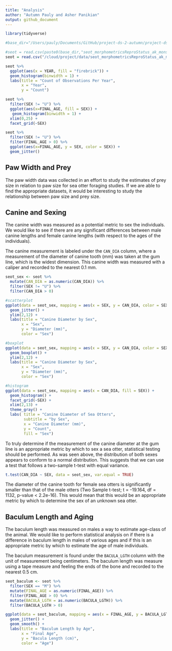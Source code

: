 ```yaml
---
title: "Analysis"
author: "Autumn Pauly and Asher Panikian"
output: github_document
---
```


```r
library(tidyverse)
```

```r
#base_dir="/Users/pauly/Documents/GitHub/project-ds-2-autumn/project-ds-2-autumn/data/"

#seot = read.csv(paste0(base_dir,"seot_morphometricsReproStatus_ak_monson.csv"),h=T)
seot = read.csv("/cloud/project/data/seot_morphometricsReproStatus_ak_monson.csv", h = T)
```

```r
seot %>% 
  ggplot(aes(x = YEAR, fill = "firebrick")) +
  geom_histogram(binwidth = 1) + 
  labs(title = "Count of Observations Per Year",
       x = "Year", 
       y = "Count")
```

```r
seot %>% 
  filter(SEX != "U") %>% 
  ggplot(aes(x=FINAL_AGE, fill = SEX)) + 
   geom_histogram(binwidth = 1) + 
  xlim(0,25) + 
  facet_grid(~SEX)

seot %>% 
  filter(SEX != "U") %>% 
  filter(FINAL_AGE > 0) %>% 
  ggplot(aes(x=FINAL_AGE, y = SEX, color = SEX)) + 
  geom_jitter()
```

## Paw Width and Prey
The paw width data was collected in an effort to study the estimates of prey size in relation to paw size for sea otter foraging studies. If we are able to find the appropriate datasets, it would be interesting to study the relationship between paw size and prey size.

## Canine and Sexing
The canine width was measured as a potential metric to sex the individuals. We would like to see if there are any significant differences between male canine lengths and female canine lengths (with respect to the ages of the individuals).

The canine measurement is labeled under the `CAN_DIA` column, where a measurement of the diameter of canine tooth (mm) was taken at the gum line, which is the widest dimension. This canine width was measured with a caliper and recorded to the nearest 0.1 mm. 

```r
seot_sex <- seot %>% 
  mutate(CAN_DIA = as.numeric(CAN_DIA)) %>% 
  filter(SEX != "U") %>% 
  filter(CAN_DIA > 0)

#scatterplot
ggplot(data = seot_sex, mapping = aes(x = SEX, y = CAN_DIA, color = SEX)) + 
  geom_jitter() + 
  ylim(2,12) + 
  labs(title = "Canine Diameter by Sex",
       x = "Sex",
       y = "Diameter (mm)", 
       color = "Sex")

#boxplot
ggplot(data = seot_sex, mapping = aes(x = SEX, y = CAN_DIA, color = SEX)) + 
  geom_boxplot() + 
  ylim(2,12) + 
  labs(title = "Canine Diameter by Sex",
       x = "Sex",
       y = "Diameter (mm)", 
       color = "Sex")
```

```r
#histogram
ggplot(data = seot_sex, mapping = aes(x = CAN_DIA, fill = SEX)) +
  geom_histogram() + 
  facet_grid(~SEX) + 
  xlim(2,13) + 
  theme_gray() + 
  labs( title = "Canine Diameter of Sea Otters", 
        subtitle = "by Sex", 
        x = "Canine Diameter (mm)", 
        y = "Count", 
        fill = "Sex")
```

To truly determine if the measurement of the canine diameter at the gum line is an appropriate metric by which to sex a sea otter, statistical testing should be performed. As was seen above, the distribution of both sexes appears to conform to a normal distribution. This suggests that we can use a test that follows a two-sample t-test with equal variance. 

```r
t.test(CAN_DIA ~ SEX, data = seot_sex, var.equal = TRUE)
```

The diameter of the canine tooth for female sea otters is significantly smaller than that of the male otters (Two Sample t-test; t = -19.164, df = 1132, p-value < 2.2e-16). This would mean that this would be an appropriate metric by which to determine the sex of an unknown sea otter. 

## Baculum Length and Aging

The baculum length was measured on males a way to estimate age-class of the animal. We would like to perform statistical analysis on if there is a difference in baculum length in males of various ages and if this is an appropriate metric by which to estimate the age of male individuals.

The baculum measurement is found under the `BACULA_LGTH` column with the unit of measurement being centimeters. The baculum length was measure using a tape measure and feeling the ends of the bone and recorded to the nearest 0.5 cm.

```r
seot_baculum <- seot %>% 
  filter(SEX == "M") %>% 
  mutate(FINAL_AGE = as.numeric(FINAL_AGE)) %>% 
  filter(FINAL_AGE > 0) %>% 
  mutate(BACULA_LGTH = as.numeric(BACULA_LGTH)) %>% 
  filter(BACULA_LGTH > 0)

ggplot(data = seot_baculum, mapping = aes(x = FINAL_AGE, y = BACULA_LGTH, color = FINAL_AGE)) +
  geom_jitter() + 
  geom_smooth() + 
  labs(title = "Baculum Length by Age", 
       x = "Final Age", 
       y = "Bacula Length (cm)", 
       color = "Age")
```












